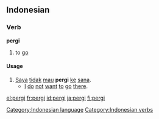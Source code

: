 ==Indonesian==

===Verb===
'''pergi'''

# to [[go]]

====Usage====
{{rfc-header|Usage}}
# [[saya|Saya]] [[tidak]] [[mau]] '''pergi''' [[ke]] [[sana]].
#* [[I]] [[do]] [[not]] [[want]] [[to]] [[go]] [[there]].

[[Category:Indonesian language]]
[[Category:Indonesian verbs]]

[[el:pergi]]
[[fr:pergi]]
[[id:pergi]]
[[ja:pergi]]
[[fi:pergi]]